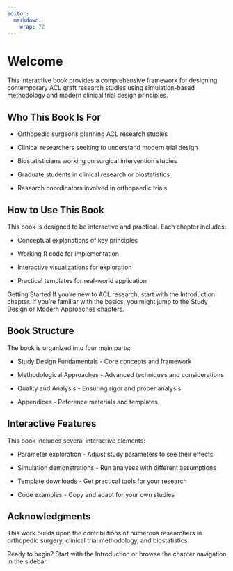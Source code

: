```yaml
---
editor: 
  markdown: 
    wrap: 72
---
```


# Welcome {.unnumbered}

This interactive book provides a comprehensive framework for designing
contemporary ACL graft research studies using simulation-based
methodology and modern clinical trial design principles.

## Who This Book Is For

-   Orthopedic surgeons planning ACL research studies

-   Clinical researchers seeking to understand modern trial design

-   Biostatisticians working on surgical intervention studies

-   Graduate students in clinical research or biostatistics

-   Research coordinators involved in orthopaedic trials

## How to Use This Book

This book is designed to be interactive and practical. Each chapter
includes:

-   Conceptual explanations of key principles

-   Working R code for implementation

-   Interactive visualizations for exploration

-   Practical templates for real-world application

::: callout-tip
Getting Started If you're new to ACL research, start with the
Introduction chapter. If you're familiar with the basics, you might jump
to the Study Design or Modern Approaches chapters.
:::

## Book Structure

The book is organized into four main parts:

-   Study Design Fundamentals - Core concepts and framework

-   Methodological Approaches - Advanced techniques and considerations

-   Quality and Analysis - Ensuring rigor and proper analysis

-   Appendices - Reference materials and templates

## Interactive Features

This book includes several interactive elements:

-   Parameter exploration - Adjust study parameters to see their effects

-   Simulation demonstrations - Run analyses with different assumptions

-   Template downloads - Get practical tools for your research

-   Code examples - Copy and adapt for your own studies

## Acknowledgments

This work builds upon the contributions of numerous researchers in
orthopedic surgery, clinical trial methodology, and biostatistics.

Ready to begin? Start with the Introduction or browse the chapter
navigation in the sidebar.
